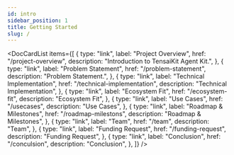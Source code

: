 ```yaml
---
id: intro
sidebar_position: 1
title: Getting Started
slug: /
---
```



<DocCardList
  items={[
    {
      type: "link",
      label: "Project Overview",
      href: "/project-overview",
      description: "Introduction to TensaiKit Agent Kit.",
    },
    {
      type: "link",
      label: "Problem Statement",
      href: "/problem-statement",
      description: "Problem Statement.",
    },
    {
      type: "link",
      label: "Technical Implementation",
      href: "/technical-implementation",
      description: "Technical Implementation",
    },
    {
      type: "link",
      label: "Ecosystem Fit",
      href: "/ecosystem-fit",
      description: "Ecosystem Fit",
    },
    {
      type: "link",
      label: "Use Cases",
      href: "/usecases",
      description: "Use Cases",
    },
    {
      type: "link",
      label: "Roadmap & Milestones",
      href: "/roadmap-milestons",
      description: "Roadmap & Milestones",
    },
    {
      type: "link",
      label: "Team",
      href: "/team",
      description: "Team",
    },
    {
      type: "link",
      label: "Funding Request",
      href: "/funding-request",
      description: "Funding Request",
    },
    {
      type: "link",
      label: "Conclusion",
      href: "/conculsion",
      description: "Conclusion",
    },
  ]}
/>
